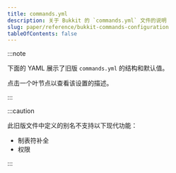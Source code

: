 ```yaml
---
title: commands.yml
description: 关于 Bukkit 的 `commands.yml` 文件的说明
slug: paper/reference/bukkit-commands-configuration
tableOfContents: false
---
```



:::note

下面的 YAML 展示了旧版 `commands.yml` 的结构和默认值。

点击一个叶节点以查看该设置的描述。

:::

:::caution

此旧版文件中定义的别名不支持以下现代功能：
- 制表符补全
- 权限

:::

<ConfigNode data={parse(CommandsYML)} />
